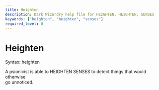 ```yaml
---
title: Heighten
description: Dark Wizardry help file for HEIGHTEN, HEIGHTEN, SENSES
keywords: ["heighten", "heighten", "senses"]
required_level: 0
---
```


# Heighten

Syntax: heighten  

A psionicist is able to HEIGHTEN SENSES to detect things that would otherwise  
go unnoticed.